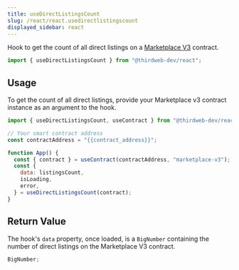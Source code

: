 ---
title: useDirectListingsCount
slug: /react/react.usedirectlistingscount
displayed_sidebar: react
---


Hook to get the count of all direct listings on a [Marketplace V3](https://thirdweb.com/thirdweb.eth/MarketplaceV3) contract.

```jsx
import { useDirectListingsCount } from "@thirdweb-dev/react";
```

## Usage

To get the count of all direct listings, provide your Marketplace v3 contract instance as
an argument to the hook.

```jsx
import { useDirectListingsCount, useContract } from "@thirdweb-dev/react";

// Your smart contract address
const contractAddress = "{{contract_address}}";

function App() {
  const { contract } = useContract(contractAddress, "marketplace-v3");
  const {
    data: listingsCount,
    isLoading,
    error,
  } = useDirectListingsCount(contract);
}
```

## Return Value

The hook's `data` property, once loaded, is a `BigNumber` containing the number of direct listings on the Marketplace V3 contract.

```jsx
BigNumber;
```

